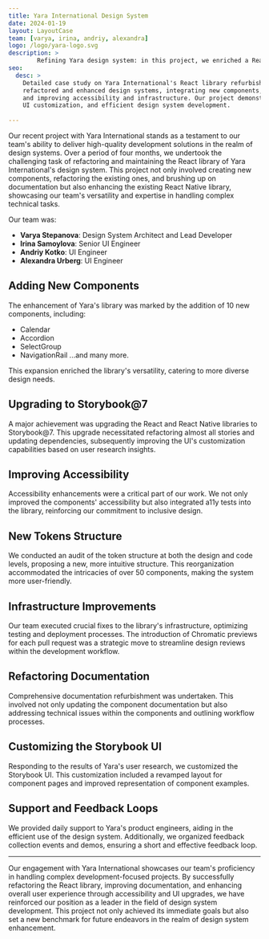 ```yaml
---
title: Yara International Design System
date: 2024-01-19
layout: LayoutCase
team: [varya, irina, andriy, alexandra]
logo: /logo/yara-logo.svg
description: >
        Refining Yara design system: in this project, we enriched a React library with more than 10 new components and refactored many others. We also conducted an accessibility audit, devveloped new tokens structure and migrated design system documentation to Storybook@7. Key efforts included infrastructure optimization, thorough documentation overhaul, and customizing the Storybook UI based on user feedback.
seo:
  desc: >
    Detailed case study on Yara International's React library refurbishment. Learn how our team expertly
    refactored and enhanced design systems, integrating new components, upgrading to Storybook@7,
    and improving accessibility and infrastructure. Our project demonstrates excellence in documentation,
    UI customization, and efficient design system development.
    
---
```


Our recent project with Yara International stands as a testament to our team's ability to deliver
high-quality development solutions in the realm of design systems. Over a period of four months,
we undertook the challenging task of refactoring and maintaining the React library of Yara International's
design system. This project not only involved creating new components, refactoring the existing ones, and
brushing up on documentation but also enhancing the existing React Native library, showcasing our
team's versatility and expertise in handling complex technical tasks.

Our team was:
 
- **Varya Stepanova**: Design System Architect and Lead Developer
- **Irina Samoylova**: Senior UI Engineer
- **Andriy Kotko**: UI Engineer
- **Alexandra Urberg**: UI Engineer


## Adding New Components

The enhancement of Yara's library was marked by the addition of 10 new components, including:
- Calendar
- Accordion
- SelectGroup
- NavigationRail
...and many more.

This expansion enriched the library's versatility, catering to more diverse design needs.

## Upgrading to Storybook@7

A major achievement was upgrading the React and React Native libraries to Storybook@7. This upgrade necessitated refactoring almost all stories and updating dependencies, subsequently improving the UI's customization capabilities based on user research insights.

## Improving Accessibility

Accessibility enhancements were a critical part of our work. We not only improved the components' accessibility but also integrated a11y tests into the library, reinforcing our commitment to inclusive design.

## New Tokens Structure

We conducted an audit of the token structure at both the design and code levels, proposing a new, more intuitive structure. This reorganization accommodated the intricacies of over 50 components, making the system more user-friendly.

## Infrastructure Improvements

Our team executed crucial fixes to the library's infrastructure, optimizing testing and deployment processes. The introduction of Chromatic previews for each pull request was a strategic move to streamline design reviews within the development workflow.

## Refactoring Documentation

Comprehensive documentation refurbishment was undertaken. This involved not only updating the component documentation but also addressing technical issues within the components and outlining workflow processes.

## Customizing the Storybook UI

Responding to the results of Yara's user research, we customized the Storybook UI. This customization included a revamped layout for component pages and improved representation of component examples.

## Support and Feedback Loops

We provided daily support to Yara's product engineers, aiding in the efficient use of the design system. Additionally, we organized feedback collection events and demos, ensuring a short and effective feedback loop.

---

Our engagement with Yara International showcases our team's proficiency in handling complex development-focused projects. By successfully refactoring the React library, improving documentation, and enhancing overall user experience through accessibility and UI upgrades, we have reinforced our position as a leader in the field of design system development. This project not only achieved its immediate goals but also set a new benchmark for future endeavors in the realm of design system enhancement.